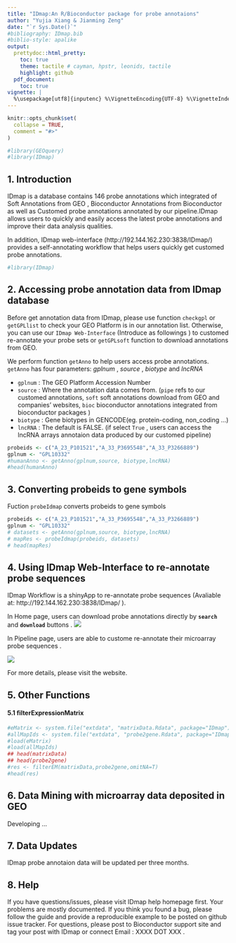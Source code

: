 ---
title: "IDmap:An R/Bioconductor package for probe annotaions"
author: "Yujia Xiang & Jianming Zeng"
date: "`r Sys.Date()`"
#bibliography: IDmap.bib
#biblio-style: apalike
output:
  prettydoc::html_pretty:
    toc: true
    theme: tactile # cayman, hpstr, leonids, tactile
    highlight: github
  pdf_document:
    toc: true
vignette: |
  %\usepackage[utf8]{inputenc} %\VignetteEncoding{UTF-8} %\VignetteIndexEntry{IDmap : An R/Bioconductor package XXX} %\VignetteEngine{knitr::rmarkdown}
---

```{r setup, include = FALSE}
knitr::opts_chunk$set(
  collapse = TRUE,
  comment = "#>"
)
```


```{r echo=FALSE, results='hide', message=FALSE}
#library(GEOquery)
#library(IDmap)
```


## 1. Introduction
IDmap is a database contains 146 probe annotations which integrated of Soft Annotations from GEO , Bioconductor Annotations from Bioconductor as well as Customed probe annotations annotated by our pipeline.IDmap allows users to quickly and easily access the latest probe annotations and improve their data analysis qualities.

In addition, IDmap web-interface (http://192.144.162.230:3838/IDmap/)  provides a self-annotating workflow that helps users quickly get customed probe annotations.

```{r}
#library(IDmap)
```

## 2. Accessing probe annotation data from IDmap database
Before get annotation data from IDmap, please use function `checkgpl` or `getGPLlist` to check your GEO Platform is in our annotation list. Otherwise, you can use our `IDmap Web-Interface` (Introduce as followings ) to customed re-annotate your probe sets or `getGPLsoft` function to download annotations from GEO.

We perform function `getAnno` to help users access probe annotations.
`getAnno` has four parameters: _gplnum_ , _source_ , _biotype_ and _lncRNA_ 

+ `gplnum` : The GEO Platform Accession Number
+ `source` : Where the annotation data comes from. (`pipe` refs to our customed annotations, `soft` soft annotations download from GEO and companies' websites, `bioc` bioconductor annotations integrated from bioconductor packages ) 
+ `biotype` : Gene biotypes in GENCODE(eg. protein-coding, non_coding ...)
+ `lncRNA` : The default is FALSE. (if select `True` , users can access the lncRNA arrays annotaion data produced by our customed pipeline)

```{r}
probeids <- c("A_23_P101521","A_33_P3695548","A_33_P3266889")
gplnum <- "GPL10332"
#humanAnno <- getAnno(gplnum,source, biotype,lncRNA)
#head(humanAnno)
```

## 3. Converting probeids to gene symbols
Fuction `probeIdmap` converts probeids to gene symbols

```{r}
probeids <- c("A_23_P101521","A_33_P3695548","A_33_P3266889")
gplnum <- "GPL10332"
# datasets <- getAnno(gplnum,source, biotype,lncRNA)
# mapRes <- probeIdmap(probeids, datasets)
# head(mapRes)

```

## 4. Using IDmap Web-Interface to re-annotate probe sequences
IDmap Workflow is a shinyApp to re-annotate probe sequences (Avaliable at: http://192.144.162.230:3838/IDmap/ ).

In Home page, users can download probe annotations directly by **`search`** and **`download`** buttons .
![](figures/home.png)

In Pipeline page, users are able to custome re-annotate their microarray probe sequences .

![](figures/pipeline.png)

For more details, please visit the website.

## 5. Other Functions

#### 5.1 filterExpressionMatrix
```{r}
#eMatrix <- system.file("extdata", "matrixData.Rdata", package="IDmap")
#allMapIds <- system.file("extdata", "probe2gene.Rdata", package="IDmap")
#load(eMatrix)
#load(allMapIds)
## head(matrixData)
## head(probe2gene)
#res <- filterEM(matrixData,probe2gene,omitNA=T)
#head(res)
```

## 6. Data Mining with microarray data deposited in GEO

Developing ...


## 7. Data Updates
IDmap probe annotaion data will be updated per three months. 

## 8. Help
If you have questions/issues, please visit IDmap help homepage first. Your problems are mostly documented. If you think you found a bug, please follow the guide and provide a reproducible example to be posted on github issue tracker. For questions,  please post to Bioconductor support site and tag your post with IDmap or connect Email : XXXX DOT XXX .


